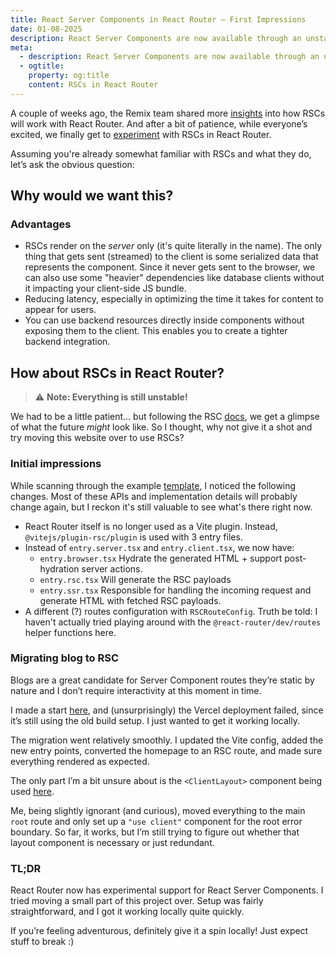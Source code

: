 ```yaml
---
title: React Server Components in React Router – First Impressions
date: 01-08-2025
description: React Server Components are now available through an unstable release for React Router. Let's see how they work.
meta:
  - description: React Server Components are now available through an unstable release for React Router. Let's see how they work.
  - ogtitle:
    property: og:title
    content: RSCs in React Router
---
```


A couple of weeks ago, the Remix team shared more [insights](https://remix.run/blog/react-router-and-react-server-components) into how RSCs will work with React Router. And after a bit of patience, while everyone’s excited, we finally get to [experiment](https://reactrouter.com/changelog#v770) with RSCs in React Router.

Assuming you're already somewhat familiar with RSCs and what they do, let’s ask the obvious question:

## Why would we want this?

### Advantages

- RSCs render on the _server_ only (it's quite literally in the name). The only thing that gets sent (streamed) to the client is some serialized data that represents the component. Since it never gets sent to the browser, we can also use some "heavier" dependencies like database clients without it impacting your client-side JS bundle.
- Reducing latency, especially in optimizing the time it takes for content to appear for users.
- You can use backend resources directly inside components without exposing them to the client. This enables you to create a tighter backend integration.

## How about RSCs in React Router?

> ⚠️ **Note: Everything is still unstable!**

We had to be a little patient… but following the RSC [docs](https://reactrouter.com/how-to/react-server-components), we get a glimpse of what the future _might_ look like. So I thought, why not give it a shot and try moving this website over to use RSCs?

### Initial impressions

While scanning through the example [template](https://github.com/remix-run/react-router-templates/tree/main/unstable_rsc-vite), I noticed the following changes. Most of these APIs and implementation details will probably change again, but I reckon it's still valuable to see what's there right now.

- React Router itself is no longer used as a Vite plugin. Instead, `@vitejs/plugin-rsc/plugin` is used with 3 entry files.
- Instead of `entry.server.tsx` and `entry.client.tsx`, we now have:
  - `entry.browser.tsx` Hydrate the generated HTML + support post-hydration server actions.
  - `entry.rsc.tsx` Will generate the RSC payloads
  - `entry.ssr.tsx` Responsible for handling the incoming request and generate HTML with fetched RSC payloads.
- A different (?) routes configuration with `RSCRouteConfig`. Truth be told: I haven't actually tried playing around with the `@react-router/dev/routes` helper functions here.

### Migrating blog to RSC

Blogs are a great candidate for Server Component routes they’re static by nature and I don’t require interactivity at this moment in time.

I made a start [here](https://github.com/RaphaelBronsveld/raphaelbronsveld.com/commit/dd76bb03ef3d9fe453a748584f57d2b381246cf6), and (unsurprisingly) the Vercel deployment failed, since it’s still using the old build setup. I just wanted to get it working locally.

The migration went relatively smoothly. I updated the Vite config, added the new entry points, converted the homepage to an RSC route, and made sure everything rendered as expected.

The only part I’m a bit unsure about is the `<ClientLayout>` component being used [here](https://github.com/remix-run/react-router-templates/blob/main/unstable_rsc-vite/src/routes/root/route.tsx#L9-L10).

Me, being slightly ignorant (and curious), moved everything to the main `root` route and only set up a `"use client"` component for the root error boundary. So far, it works, but I’m still trying to figure out whether that layout component is necessary or just redundant.

### TL;DR

React Router now has experimental support for React Server Components. I tried moving a small part of this project over. Setup was fairly straightforward, and I got it working locally quite quickly.

If you’re feeling adventurous, definitely give it a spin locally! Just expect stuff to break :)
